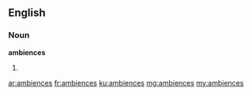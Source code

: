 ==English==

===Noun===
'''ambiences'''

# {{plural of|ambience}}

[[ar:ambiences]]
[[fr:ambiences]]
[[ku:ambiences]]
[[mg:ambiences]]
[[my:ambiences]]